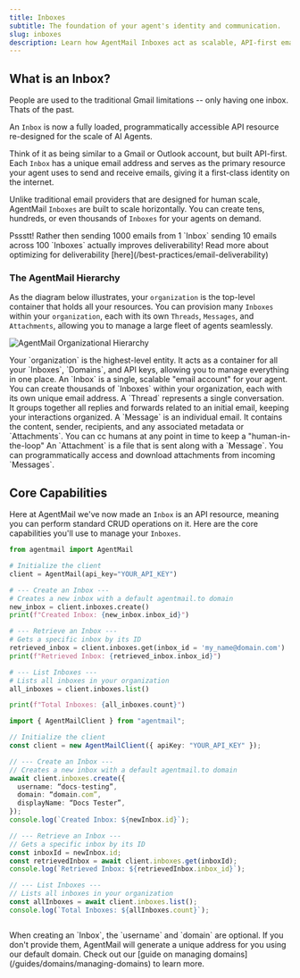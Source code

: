 ```yaml
---
title: Inboxes
subtitle: The foundation of your agent's identity and communication.
slug: inboxes
description: Learn how AgentMail Inboxes act as scalable, API-first email accounts for your agents.
---
```


## What is an Inbox?

People are used to the traditional Gmail limitations -- only having one inbox. Thats of the past.

An `Inbox` is now a fully loaded, programmatically accessible API resource re-designed for the scale of AI Agents.

Think of it as being similar to a Gmail or Outlook account, but built API-first. Each `Inbox` has a unique email address and serves as the primary resource your agent uses to send and receive emails, giving it a first-class identity on the internet.

Unlike traditional email providers that are designed for human scale, AgentMail `Inboxes` are built to scale horizontally. You can create tens, hundreds, or even thousands of `Inboxes` for your agents on demand.

<Tip>
  Pssstt! Rather then sending 1000 emails from 1 `Inbox` sending 10 emails
  across 100 `Inboxes` actually improves deliverability! Read more about
  optimizing for deliverability [here](/best-practices/email-deliverability)
</Tip>

### The AgentMail Hierarchy

As the diagram below illustrates, your `organization` is the top-level container that holds all your resources. You can provision many `Inboxes` within your `organization`, each with its own `Threads`, `Messages`, and `Attachments`, allowing you to manage a large fleet of agents seamlessly.

<img
  src="../../assets/hierarchy-diagram.png"
  alt="AgentMail Organizational Hierarchy"
/>

<Steps>
  <Step title="Organization">
    Your `organization` is the highest-level entity. It acts as a container for
    all your `Inboxes`, `Domains`, and API keys, allowing you to manage
    everything in one place.
  </Step>
  <Step title="Inbox">
    An `Inbox` is a single, scalable "email account" for your agent. You can
    create thousands of `Inboxes` within your organization, each with its own
    unique email address.
  </Step>
  <Step title="Thread">
    A `Thread` represents a single conversation. It groups together all replies
    and forwards related to an initial email, keeping your interactions
    organized.
  </Step>
  <Step title="Message">
    A `Message` is an individual email. It contains the content, sender,
    recipients, and any associated metadata or `Attachments`. You can cc humans
    at any point in time to keep a "human-in-the-loop"
  </Step>
  <Step title="Attachment">
    An `Attachment` is a file that is sent along with a `Message`. You can
    programmatically access and download attachments from incoming `Messages`.
  </Step>
</Steps>

## Core Capabilities

Here at AgentMail we've now made an `Inbox` is an API resource, meaning you can perform standard CRUD operations on it. Here are the core capabilities you'll use to manage your `Inboxes`.

<CodeBlocks>

```python
from agentmail import AgentMail

# Initialize the client
client = AgentMail(api_key="YOUR_API_KEY")

# --- Create an Inbox ---
# Creates a new inbox with a default agentmail.to domain
new_inbox = client.inboxes.create()
print(f"Created Inbox: {new_inbox.inbox_id}")

# --- Retrieve an Inbox ---
# Gets a specific inbox by its ID
retrieved_inbox = client.inboxes.get(inbox_id = 'my_name@domain.com')
print(f"Retrieved Inbox: {retrieved_inbox.inbox_id}")

# --- List Inboxes ---
# Lists all inboxes in your organization
all_inboxes = client.inboxes.list()

print(f"Total Inboxes: {all_inboxes.count}")

```

```typescript title="TypeScript"
import { AgentMailClient } from "agentmail";

// Initialize the client
const client = new AgentMailClient({ apiKey: "YOUR_API_KEY" });

// --- Create an Inbox ---
// Creates a new inbox with a default agentmail.to domain
await client.inboxes.create({
  username: “docs-testing”,
  domain: “domain.com”,
  displayName: “Docs Tester”,
});
console.log(`Created Inbox: ${newInbox.id}`);

// --- Retrieve an Inbox ---
// Gets a specific inbox by its ID
const inboxId = newInbox.id;
const retrievedInbox = await client.inboxes.get(inboxId);
console.log(`Retrieved Inbox: ${retrievedInbox.inbox_id}`);

// --- List Inboxes ---
// Lists all inboxes in your organization
const allInboxes = await client.inboxes.list();
console.log(`Total Inboxes: ${allInboxes.count}`);



```

</CodeBlocks>

<Tip>
  When creating an `Inbox`, the `username` and `domain` are optional. If you
  don't provide them, AgentMail will generate a unique address for you using our
  default domain. Check out our [guide on managing
  domains](/guides/domains/managing-domains) to learn more.
</Tip>
